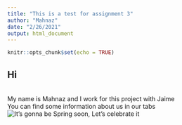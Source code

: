 ```yaml
---
title: "This is a test for assignment 3"
author: "Mahnaz"
date: "2/26/2021"
output: html_document
---
```


```r
knitr::opts_chunk$set(echo = TRUE)
```

## Hi
<br>
My name is Mahnaz and I work for this project with Jaime
<br>
You can find some information about us in our tabs
<br>
![It's gonna be Spring soon, Let's celebrate it](C:/Users/Andover/Downloads/10756422096_IMG_5101)

